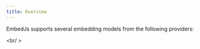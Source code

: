 ---
title: Overview
---

EmbedJs supports several embedding models from the following providers:

<CardGroup cols={4}>
    <Card title="OpenAI" href="/components/embeddings/openai" />
    <Card title="Azure OpenAI" href="/components/embeddings/azure-openai" />
    <Card title="Vertex AI" href="/components/embeddings/vertexai" />
    <Card title="Cohere" href="/components/embeddings/cohere" />
    <Card title="Huggingface" href="/components/embeddings/huggingface" />
    <Card title="Ollama" href="/components/embeddings/ollama" />
</CardGroup>

<br/ >

<Snippet file="missing-model-tip.mdx" />

